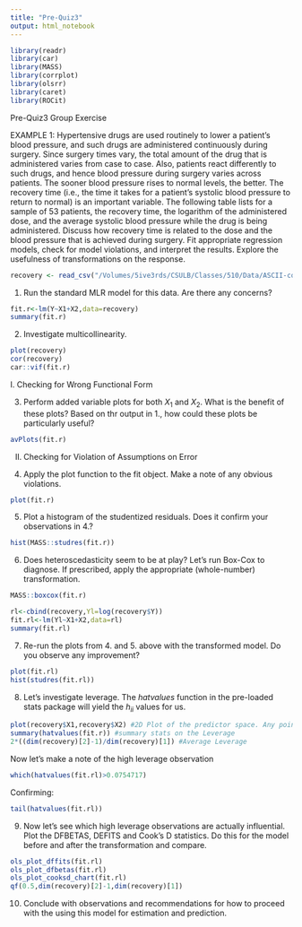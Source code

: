 ```yaml
---
title: "Pre-Quiz3"
output: html_notebook
---
```


```r
library(readr)
library(car)
library(MASS)
library(corrplot)
library(olsrr)
library(caret)
library(ROCit)
```

Pre-Quiz3 Group Exercise

EXAMPLE 1: Hypertensive drugs are used routinely to lower a patient’s blood pressure, and such drugs are administered continuously during surgery. Since surgery times vary, the total amount of the drug that is administered varies from case to case. Also, patients react differently to such drugs, and hence blood pressure during surgery varies across patients. The sooner blood pressure rises to normal levels, the better. The recovery time (i.e., the time it takes for a patient's systolic blood pressure to return to normal) is an important variable. 
  The following table lists for a sample of 53 patients, the recovery time, the logarithm of the administered dose, and the average systolic blood pressure while the drug is being administered. Discuss how recovery time is related to the dose and the blood pressure that is achieved during surgery. Fit appropriate regression models, check for model violations, and interpret the results. Explore the usefulness of transformations on the response.

```r
recovery <- read_csv("/Volumes/5ive3rds/CSULB/Classes/510/Data/ASCII-comma/Chapter 06/recovery.txt")
```

1. Run the standard MLR model for this data. Are there any concerns?
```r
fit.r<-lm(Y~X1+X2,data=recovery)
summary(fit.r)
```
2. Investigate multicollinearity.
```r
plot(recovery)
cor(recovery)
car::vif(fit.r)
```

I. Checking for Wrong Functional Form

3. Perform added variable plots for both $X_1$ and $X_2$. What is the benefit of these plots? Based on thr output in 1., how could these plots be particularly useful?
```r
avPlots(fit.r)
```


II. Checking for Violation of Assumptions on Error

4. Apply the plot function to the fit object. Make a note of any obvious violations.
```r
plot(fit.r)
```


5. Plot a histogram of the studentized residuals. Does it confirm your observations in 4.?
```r
hist(MASS::studres(fit.r))
```

6. Does heteroscedasticity seem to be at play? Let's run Box-Cox to diagnose. If prescribed, apply the appropriate (whole-number) transformation.
```r
MASS::boxcox(fit.r)
```
```r
rl<-cbind(recovery,Yl=log(recovery$Y))
fit.rl<-lm(Yl~X1+X2,data=rl)
summary(fit.rl)
```

7. Re-run the plots from 4. and 5. above with the transformed model. Do you observe any improvement?
```r
plot(fit.rl)
hist(studres(fit.rl))
```



8. Let's investigate leverage. The *hatvalues* function in the pre-loaded stats package will yield the $h_{ii}$ values for us.
```r
plot(recovery$X1,recovery$X2) #2D Plot of the predictor space. Any points far from the centroid?
summary(hatvalues(fit.r)) #summary stats on the Leverage
2*((dim(recovery)[2]-1)/dim(recovery)[1]) #Average Leverage
```
Now let's make a note of the high leverage observation
```r
which(hatvalues(fit.rl)>0.0754717)
```
Confirming:
```r
tail(hatvalues(fit.rl))
```
 
9. Now let's see which high leverage observations are actually influential. Plot the DFBETAS, DEFITS and Cook's D statistics. Do this for the model before and after the transformation and compare.
```r
ols_plot_dffits(fit.rl)
ols_plot_dfbetas(fit.rl)
ols_plot_cooksd_chart(fit.rl)
qf(0.5,dim(recovery)[2]-1,dim(recovery)[1])
```
10. Conclude with observations and recommendations for how to proceed with the using this model for estimation and prediction.

